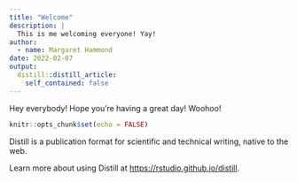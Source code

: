 ```yaml
---
title: "Welcome"
description: |
  This is me welcoming everyone! Yay!
author: 
  - name: Margaret Hammond
date: 2022-02-07
output:
  distill::distill_article:
    self_contained: false
---
```


Hey everybody! Hope you're having a great day! Woohoo!

```r
knitr::opts_chunk$set(echo = FALSE)
```

Distill is a publication format for scientific and technical writing, native to the web.

Learn more about using Distill at <https://rstudio.github.io/distill>.


